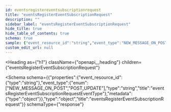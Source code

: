 ```yaml
---
id: eventsregistereventsubscriptionrequest
title: "eventsRegisterEventSubscriptionRequest"
description: ""
sidebar_label: "eventsRegisterEventSubscriptionRequest"
hide_title: true
hide_table_of_contents: true
schema: true
sample: {"event_resource_id":"string","event_type":"NEW_MESSAGE_ON_POST","metadata":{}}
custom_edit_url: null
---
```



<Heading
  as={"h1"}
  className={"openapi__heading"}
  children={"eventsRegisterEventSubscriptionRequest"}
>
</Heading>





<Schema
  schema={{"properties":{"event_resource_id":{"type":"string"},"event_type":{"enum":["NEW_MESSAGE_ON_POST","POST_UPDATE"],"type":"string","title":"eventsRegisterEventSubscriptionRequestEventType"},"metadata":{"type":"object"}},"type":"object","title":"eventsRegisterEventSubscriptionRequest"}}
  schemaType={"response"}
>
  
</Schema>
            